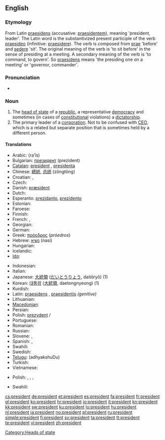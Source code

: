 {{also|président}}
==English==
{{wikipedia}}

===Etymology===
From Latin [[praesidens]] (accusative: [[praesidentem]]), meaning 'president, leader'. The Latin word is the substantivized present participle of the verb [[praesideo]] (infinitive: [[praesidere]]).  The verb is composed from [[prae]] 'before' and [[sedere]] 'sit'. The original meaning of the verb is 'to sit before' in the sense of presiding at a meeting. A secondary meaning of the verb is 'to command, to govern'. So [[praesidens]] means 'the presiding one on a meeting' or 'governor, commander'.

===Pronunciation===
* {{audio|en-us-president.ogg|Audio (US)}}

===Noun===
{{en-noun}}

# The [[head of state]] of a [[republic]], a representative [[democracy]] and sometimes (in cases of [[constitutional]] violations) a [[dictatorship]].
# The primary leader of a [[corporation]].  Not to be confused with [[CEO]], which is a related but separate position that is sometimes held by a different person.

====Translations====
{{trans-top|The head of state of a republic}}
* Arabic: {{Arab|[[رئيس]]}} (ra’īs) {{m}}
* Bulgarian: [[президент]] (prezident) {{m}}
* [[Catalan]]: [[#Catalan|president]] {{m}}, [[presidenta]] {{f}}
* Chinese: [[總統]], [[总统]] (zǒngtǒng)
* Croatian: {{t+|hr|predsjednik|m|alt=prédsjednīk}}, {{t-|hr|predsjednica|f|alt=prédsjednica}}
* Czech: {{t+|cs|prezident|m}}
* Danish: [[præsident]] {{c}}
* Dutch: {{t+|nl|president|m}}
* Esperanto: [[prezidanto]], [[prezidento]]
* Estonian: {{t+|et|president}}
* Faroese: {{t-|fo|forseti|m|xs=Faroese}}
* Finnish: {{t+|fi|presidentti}}
* French: {{t+|fr|président|m}}, {{t+|fr|présidente|f}}
* Georgian: {{t|ka|პრეზიდენტი|tr=prezidenti|xs=Georgian}}
* German: {{t+|de|Präsident|m}}
* Greek: [[πρόεδρος]] (''próedros'') {{c}}
* Hebrew: [[נשיא]] (nasi)
* Hungarian: {{t+|hu|elnök}}
* Icelandic: {{t+|is|forseti|m}}
* [[Ido]]: {{t+|io|prezidanto|xs=Ido}}
{{trans-mid}}
* Indonesian: {{t-|id|presiden|xs=Indonesian}}
* Italian: {{t+|it|presidente|m}}
* Japanese: [[大統領]] ([[だいとうりょう]], daitōryō) (1)
* Korean: [[대통령]] ([[大統領]], daetongnyeong) (1)
* Kurdish: {{ku-Arab|[[سه‌رۆک]]}}
* Latin: [[praesidens]] {{m}}, [[praesidentis]] ''(genitive)''
* Lithuanian: {{t+|lt|prezidentas|m|xs=Lithuanian}}
* [[Macedonian]]: {{t|mk|претседател|m|tr=pretsédatel|sc=Cyrl|xs=Macedonian}}
* Persian: {{t|fa|رئیس جمهور|tr=ra'ise jomhur|sc=fa-Arab|xs=Persian}}
* Polish: [[prezydent]] {{m}} / {{f}}
* Portuguese: {{t+|pt|presidente|m}}
* Romanian: {{t+|ro|preşedinte|m|f}}
* Russian: {{t|ru|президент|m|tr=prezidént|sc=Cyrl}}
* Slovene: {{t+|sl|predsednik|m}}, {{t-|sl|predsednica|f}}
* Spanish: {{t+|es|presidente|m}}, {{t-|es|presidenta|f}}
* Swahili: {{t+|sw|rais|xs=Swahili}}
* Swedish: {{t+|sv|president|c}}
* [[Telugu]]: {{t|te|అధ్యక్షుడు|sc=Telu}} (adhyakshuDu)
* Turkish: {{t+|tr|cumhurbaşkanı}}
* Vietnamese: {{t|vi|tổng thống}}
{{trans-bottom}}

{{trans-top|The primary leader of a corporation}}
* Polish: {{t+|pl|prezes}}, {{t+|pl|przewodniczący}}, {{t+|pl|dyrektor}}, {{t+|pl|rektor}}
{{trans-mid}}
* Swahili: {{t+|sw|rais|xs=Swahili}}
{{trans-bottom}}

[[Category:Heads of state]]

[[cs:president]]
[[de:president]]
[[et:president]]
[[es:president]]
[[fa:president]]
[[fr:president]]
[[gl:president]]
[[ko:president]]
[[hr:president]]
[[io:president]]
[[it:president]]
[[kn:president]]
[[kk:president]]
[[sw:president]]
[[ku:president]]
[[lo:president]]
[[hu:president]]
[[nl:president]]
[[ja:president]]
[[no:president]]
[[pl:president]]
[[ru:president]]
[[simple:president]]
[[fi:president]]
[[sv:president]]
[[ta:president]]
[[tt:president]]
[[te:president]]
[[vi:president]]
[[zh:president]]